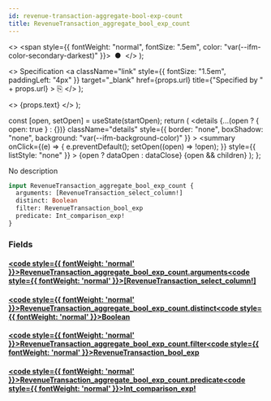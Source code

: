 ```yaml
---
id: revenue-transaction-aggregate-bool-exp-count
title: RevenueTransaction_aggregate_bool_exp_count
---
```


<head>
  <meta content="noindex" name="robots" />
  <meta charset="utf-8" />
</head>

  <>
    <span style={{ fontWeight: "normal", fontSize: ".5em", color: "var(--ifm-color-secondary-darkest)" }}>
      &nbsp;●&nbsp;
    </span>
  </>
);

  <>
    Specification
    <a
      className="link"
      style={{ fontSize: "1.5em", paddingLeft: "4px" }}
      target="_blank"
      href={props.url}
      title={"Specified by " + props.url}
    >
      ⎘
    </a>
  </>
);

  <>
    <span className={props.class}>{props.text}</span>
  </>
);


  const [open, setOpen] = useState(startOpen);
  return (
    <details
      {...(open ? { open: true } : {})}
      className="details"
      style={{ border: "none", boxShadow: "none", background: "var(--ifm-background-color)" }}
    >
      <summary
        onClick={(e) => {
          e.preventDefault();
          setOpen((open) => !open);
        }}
        style={{ listStyle: "none" }}
      >
        {open ? dataOpen : dataClose}
      </summary>
      {open && children}
    </details>
  );
};

No description

```graphql
input RevenueTransaction_aggregate_bool_exp_count {
  arguments: [RevenueTransaction_select_column!]
  distinct: Boolean
  filter: RevenueTransaction_bool_exp
  predicate: Int_comparison_exp!
}
```

### Fields

#### [<code style={{ fontWeight: 'normal' }}>RevenueTransaction_aggregate_bool_exp_count.<b>arguments</b></code>](#)<Bullet />[<code style={{ fontWeight: 'normal' }}><b>[RevenueTransaction_select_column!]</b></code>](/docs/api/lockup/graphql/envio/enums/revenue-transaction-select-column.mdx) <Badge class="badge badge--secondary " text="list"/> <Badge class="badge badge--secondary " text="enum"/>

#### [<code style={{ fontWeight: 'normal' }}>RevenueTransaction_aggregate_bool_exp_count.<b>distinct</b></code>](#)<Bullet />[<code style={{ fontWeight: 'normal' }}><b>Boolean</b></code>](/docs/api/lockup/graphql/envio/scalars/boolean.mdx) <Badge class="badge badge--secondary " text="scalar"/>

#### [<code style={{ fontWeight: 'normal' }}>RevenueTransaction_aggregate_bool_exp_count.<b>filter</b></code>](#)<Bullet />[<code style={{ fontWeight: 'normal' }}><b>RevenueTransaction_bool_exp</b></code>](/docs/api/lockup/graphql/envio/inputs/revenue-transaction-bool-exp.mdx) <Badge class="badge badge--secondary " text="input"/>

#### [<code style={{ fontWeight: 'normal' }}>RevenueTransaction_aggregate_bool_exp_count.<b>predicate</b></code>](#)<Bullet />[<code style={{ fontWeight: 'normal' }}><b>Int_comparison_exp!</b></code>](/docs/api/lockup/graphql/envio/inputs/int-comparison-exp.mdx) <Badge class="badge badge--secondary badge--non_null" text="non-null"/> <Badge class="badge badge--secondary " text="input"/>
